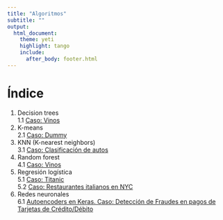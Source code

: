 ```yaml
---
title: "Algoritmos"
subtitle: ""
output:
  html_document: 
    theme: yeti
    highlight: tango
    include:
      after_body: footer.html
---
```

# Índice

1. Decision trees  
1.1 <a href="arboles_decision.html" target="_blank">Caso: Vinos</a>  
2. K-means    
2.1 <a href="k_means.html" target="_blank">Caso: Dummy</a>
3. KNN (K-nearest neighbors)  
3.1 <a href="knn.html" target="_blank">Caso: Clasificación de autos</a>  
4. Random forest    
4.1 <a href="random_forest.html" target="_blank">Caso: Vinos</a>  
5. Regresión logística  
5.1 <a href="regresion_logistica_titanic.html" target="_blank">Caso: Titanic</a>  
5.2 <a href="regresion_logistica_Restaurantes_italianos_NYC.html" target="_blank">Caso: Restaurantes italianos en NYC</a>
6. Redes neuronales  
6.1 <a href="Deteccion_de_fraudes_usando_autoencoder.html" target="_blank">Autoencoders en Keras. Caso: Detección de Fraudes en pagos de Tarjetas de Crédito/Débito</a>  